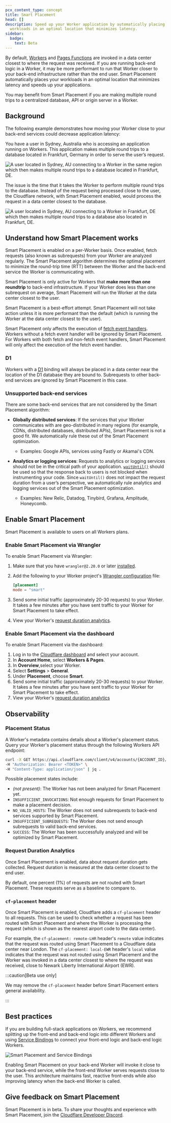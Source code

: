 ```yaml
---
pcx_content_type: concept
title: Smart Placement
head: []
description: Speed up your Worker application by automatically placing your
  workloads in an optimal location that minimizes latency.
sidebar:
  badge:
    text: Beta
---
```


By default, [Workers](/workers/) and [Pages Functions](/pages/functions/) are invoked in a data center closest to where the request was received. If you are running back-end logic in a Worker, it may be more performant to run that Worker closer to your back-end infrastructure rather than the end user. Smart Placement automatically places your workloads in an optimal location that minimizes latency and speeds up your applications.

You may benefit from Smart Placement if you are making multiple round trips to a centralized database, API or origin server in a Worker.

## Background

The following example demonstrates how moving your Worker close to your back-end services could decrease application latency:

You have a user in Sydney, Australia who is accessing an application running on Workers. This application makes multiple round trips to a database located in Frankfurt, Germany in order to serve the user’s request.

![A user located in Sydney, AU connecting to a Worker in the same region which then makes multiple round trips to a database located in Frankfurt, DE. ](~/assets/images/workers/platform/workers-smart-placement-disabled.png)

The issue is the time that it takes the Worker to perform multiple round trips to the database. Instead of the request being processed close to the user, the Cloudflare network, with Smart Placement enabled, would process the request in a data center closest to the database.

![A user located in Sydney, AU connecting to a Worker in Frankfurt, DE which then makes multiple round trips to a database also located in Frankfurt, DE. ](~/assets/images/workers/platform/workers-smart-placement-enabled.png)

## Understand how Smart Placement works

Smart Placement is enabled on a per-Worker basis. Once enabled, fetch requests (also known as subrequests) from your Worker are analyzed regularly. The Smart Placement algorithm determines the optimal placement to minimize the round-trip time (RTT) between the Worker and the back-end service the Worker is communicating with.

Smart Placement is only active for Workers that **make more than one roundtrip** to back-end infrastructure. If your Worker does less than one subrequest on average, Smart Placement will run the Worker at the data center closest to the user.

Smart Placement is a best-effort attempt. Smart Placement will not take action unless it is more performant than the default (which is running the Worker at the data center closest to the user).

Smart Placement only affects the execution of [fetch event handlers](/workers/runtime-apis/handlers/fetch/). Workers without a fetch event handler will be ignored by Smart Placement. For Workers with both fetch and non-fetch event handlers, Smart Placement will only affect the execution of the fetch event handler.

### D1

Workers with a [D1](/d1/) binding will always be placed in a data center near the location of the D1 database they are bound to. Subrequests to other back-end services are ignored by Smart Placement in this case.

### Unsupported back-end services

There are some back-end services that are not considered by the Smart Placement algorithm:

- **Globally distributed services**: If the services that your Worker communicates with are geo-distributed in many regions (for example, CDNs, distributed databases, distributed APIs), Smart Placement is not a good fit. We automatically rule these out of the Smart Placement optimization.

  - Examples: Google APIs, services using Fastly or Akamai's CDN.

- **Analytics or logging services**: Requests to analytics or logging services should not be in the critical path of your application. [`waitUntil()`](/workers/runtime-apis/context/#waituntil) should be used so that the response back to users is not blocked when instrumenting your code. Since `waitUntil()` does not impact the request duration from a user’s perspective, we automatically rule analytics and logging services out of the Smart Placement optimization.
  - Examples: New Relic, Datadog, Tinybird, Grafana, Amplitude, Honeycomb.

## Enable Smart Placement

Smart Placement is available to users on all Workers plans.

### Enable Smart Placement via Wrangler

To enable Smart Placement via Wrangler:

1. Make sure that you have `wrangler@2.20.0` or later [installed](/workers/wrangler/install-and-update/).

2. Add the following to your Worker project's [Wrangler configuration](/workers/wrangler/configuration) file:

   ```toml
   [placement]
   mode = "smart"
   ```

3. Send some initial traffic (approximately 20-30 requests) to your Worker. It takes a few minutes after you have sent traffic to your Worker for Smart Placement to take effect.

4. View your Worker's [request duration analytics](/workers/observability/metrics-and-analytics/).

### Enable Smart Placement via the dashboard

To enable Smart Placement via the dashboard:

1. Log in to the [Cloudflare dashboard](https://dash.cloudflare.com) and select your account.
2. In **Account Home**, select **Workers & Pages**.
3. In **Overview**,select your Worker.
4. Select **Settings** > **General**.
5. Under **Placement**, choose **Smart**.
6. Send some initial traffic (approximately 20-30 requests) to your Worker. It takes a few minutes after you have sent traffic to your Worker for Smart Placement to take effect.
7. View your Worker's [request duration analytics](/workers/observability/metrics-and-analytics/)

## Observability

### Placement Status

A Worker's metadata contains details about a Worker's placement status. Query your Worker's placement status through the following Workers API endpoint:

```bash
curl -X GET https://api.cloudflare.com/client/v4/accounts/{ACCOUNT_ID}/workers/services/{WORKER_NAME} \
-H "Authorization: Bearer <TOKEN>" \
-H "Content-Type: application/json" | jq .
```

Possible placement states include:

- _(not present)_: The Worker has not been analyzed for Smart Placement yet.
- `INSUFFICIENT_INVOCATIONS`: Not enough requests for Smart Placement to make a placement decision.
- `NO_VALID_HOSTS`: The Worker does not send subrequests to back-end services supported by Smart Placement.
- `INSUFFICIENT_SUBREQUESTS`: The Worker does not send enough subrequests to valid back-end services.
- `SUCCESS`: The Worker has been successfully analyzed and will be optimized by Smart Placement.

### Request Duration Analytics

Once Smart Placement is enabled, data about request duration gets collected. Request duration is measured at the data center closest to the end user.

By default, one percent (1%) of requests are not routed with Smart Placement. These requests serve as a baseline to compare to.

### `cf-placement` header

Once Smart Placement is enabled, Cloudflare adds a `cf-placement` header to all requests. This can be used to check whether a request has been routed with Smart Placement and where the Worker is processing the request (which is shown as the nearest airport code to the data center).

For example, the `cf-placement: remote-LHR` header's `remote` value indicates that the request was routed using Smart Placement to a Cloudflare data center near London. The `cf-placement: local-EWR` header's `local` value indicates that the request was not routed using Smart Placement and the Worker was invoked in a data center closest to where the request was received, close to Newark Liberty International Airport (EWR).

:::caution[Beta use only]

We may remove the `cf-placement` header before Smart Placement enters general availability.

:::

## Best practices

If you are building full-stack applications on Workers, we recommend splitting up the front-end and back-end logic into different Workers and using [Service Bindings](/workers/runtime-apis/bindings/service-bindings/) to connect your front-end logic and back-end logic Workers.

![Smart Placement and Service Bindings](~/assets/images/workers/platform/smart-placement-service-bindings.png)

Enabling Smart Placement on your back-end Worker will invoke it close to your back-end service, while the front-end Worker serves requests close to the user. This architecture maintains fast, reactive front-ends while also improving latency when the back-end Worker is called.

## Give feedback on Smart Placement

Smart Placement is in beta. To share your thoughts and experience with Smart Placement, join the [Cloudflare Developer Discord](https://discord.cloudflare.com).
